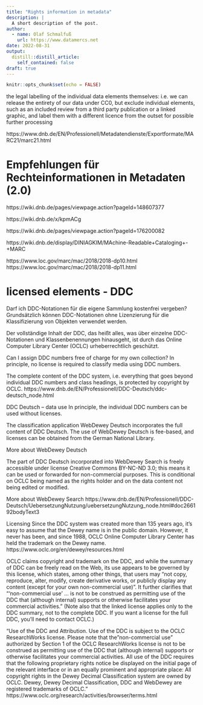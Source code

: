 ```yaml
---
title: "Rights information in metadata"
description: |
  A short description of the post.
author:
  - name: Olaf Schmalfuß
    url: https://www.datamercs.net
date: 2022-08-31
output:
  distill::distill_article:
    self_contained: false
draft: true
---
```



```r
knitr::opts_chunk$set(echo = FALSE)
```




the legal labelling of the individual data elements themselves: i.e. we can release the entirety of our data under CC0, but exclude individual elements, such as an included review from a third party publication or a linked graphic, and label them with a different licence from the outset for possible further processing


https://www.dnb.de/EN/Professionell/Metadatendienste/Exportformate/MARC21/marc21.html


# Empfehlungen für Rechteinformationen in Metadaten (2.0)
https://wiki.dnb.de/pages/viewpage.action?pageId=148607377

https://wiki.dnb.de/x/kpmACg

https://wiki.dnb.de/pages/viewpage.action?pageId=176200082

https://wiki.dnb.de/display/DINIAGKIM/MAchine-Readable+Cataloging+-+MARC

https://www.loc.gov/marc/mac/2018/2018-dp10.html
https://www.loc.gov/marc/mac/2018/2018-dp11.html




# licensed elements - DDC

Darf ich DDC-Notationen für die eigene Sammlung kostenfrei vergeben?
Grundsätzlich können DDC-Notationen ohne Lizenzierung für die Klassifizierung von Objekten verwendet werden.

Der vollständige Inhalt der DDC, das heißt alles, was über einzelne DDC-Notationen und Klassenbenennungen hinausgeht, ist durch das Online Computer Library Center (OCLC) urheberrechtlich geschützt.

Can I assign DDC numbers free of charge for my own collection?
In principle, no license is required to classify media using DDC numbers.

The complete content of the DDC system, i.e. everything that goes beyond individual DDC numbers and class headings, is protected by copyright by OCLC.
https://www.dnb.de/EN/Professionell/DDC-Deutsch/ddc-deutsch_node.html

DDC Deutsch – data use
In principle, the individual DDC numbers can be used without licenses.

The classification application WebDewey Deutsch incorporates the full content of DDC Deutsch. The use of WebDewey Deutsch is fee-based, and licenses can be obtained from the German National Library.

More about WebDewey Deutsch

The part of DDC Deutsch incorporated into WebDewey Search is freely accessible under license Creative Commons BY-NC-ND 3.0; this means it can be used or forwarded for non-commercial purposes. This is conditional on OCLC being named as the rights holder and on the data content not being edited or modified.

More about WebDewey Search
https://www.dnb.de/EN/Professionell/DDC-Deutsch/UebersetzungNutzung/uebersetzungNutzung_node.html#doc266192bodyText3


Licensing
Since the DDC system was created more than 135 years ago, it's easy to assume that the Dewey name is in the public domain. However, it never has been, and since 1988, OCLC Online Computer Library Center has held the trademark on the Dewey name.
https://www.oclc.org/en/dewey/resources.html


OCLC claims copyright and trademark on the DDC, and while the summary of DDC can be freely read on the Web, its use appears to be governed by this license, which states, among other things, that users may “not copy, reproduce, alter, modify, create derivative works, or publicly display any content (except for your own non-commercial use)”.  It further clarifies that “‘non-commercial use’ … is not to be construed as permitting use of the DDC that (although internal) supports or otherwise facilitates your commercial activities.”  (Note also that the linked license applies only to the DDC summary, not to the complete DDC.  If you want a license for the full DDC, you’ll need to contact OCLC.)

"Use of the DDC and Attribution. Use of the DDC is subject to the OCLC ResearchWorks license. Please note that the "non-commercial use" authorized by Section 1 of the OCLC ResearchWorks license is not to be construed as permitting use of the DDC that (although internal) supports or otherwise facilitates your commercial activities.  All use of the DDC requires that the following proprietary rights notice be displayed on the initial page of the relevant interface or in an equally prominent and appropriate place:
All copyright rights in the Dewey Decimal Classification system are owned by OCLC. Dewey, Dewey Decimal Classification, DDC and WebDewey are registered trademarks of OCLC."
https://www.oclc.org/research/activities/browser/terms.html